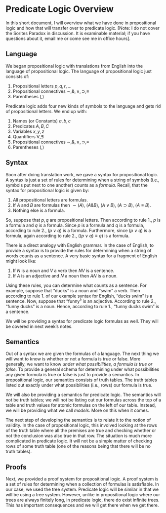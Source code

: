 # Predicate Logic Overview

In this short document, I will overview what we have done in propositional logic and how that will transfer over to predicate logic. [Note: I do not cover the Sorites Paradox in discussion. It is examinable material; if you have questions about it, email me or come see me in office hours].

## Language

We began propositional logic with translations from English into the language of propositional logic. The language of propositional logic just consists of:

1. Propositional letters $p,q,r,\ldots$
2. Propositional connectives $\sim, \&, \lor, \supset, \equiv$
3. Parentheses $(,)$

Predicate logic adds four new kinds of symbols to the language and gets rid of propositional letters. We end up with:

1. Names (or Constants) $a,b,c$
2. Predicates $A,B,C$
3. Variables $x,y,z$
4. Quantifiers $\forall, \exists$
5. Propositional connectives $\sim, \&, \lor, \supset, \equiv$
6. Parentheses $(,)$

## Syntax

Soon after doing translation work, we gave a syntax for propositional logic. A syntax is just a set of rules for determining when a string of symbols (i.e., symbols put next to one another) counts as a *formula*. Recall, that the syntax for propositional logic is given by:

1. All propositional letters are formulas.
2. If $A$ and $B$ are formulas then $\sim(A)$, $(A \& B)$, $(A \lor B)$, $(A \supset B)$, $(A 
\equiv B)$.
3. Nothing else is a formula.

So, suppose that $p,q$ are propositional letters. Then according to rule 1., $p$ is a formula and $q$ is a formula. Since $p$ is a formula and $q$ is a formula, according to rule 2., $(p \lor q)$ is a formula. Furthermore, since $(p \lor q)$ is a formula, again according to rule 2., $((p \lor q ) \equiv q)$ is a formula.

There is a direct analogy with English grammar. In the case of English, to provide a syntax is to provide the rules for determining when a string of words counts as a sentence. A very basic syntax for a fragment of English might look like:

1. If $N$ is a noun and $V$ a verb then $N V$ is a sentence.
2. If $A$ is an adjective and $N$ a noun then $A N$ is a noun.

Using these rules, you can determine what counts as a sentence. For example, suppose that "ducks" is a noun and "swim" a verb. Then according to rule 1. of our example syntax for English, "ducks swim" is a sentence. Now, suppose that "funny" is an adjective. According to rule 2., "funny ducks" is a noun. Hence, according to rule 1., "funny ducks swim" is a sentence.

We will be providing a syntax for predicate logic formulas as well. They will be covered in next week's notes.

## Semantics

Out of a syntax we are given the formulas of a language. The next thing we will want to know is whether or not a formula is true or false. More generally, we want to know *under what possibilities, a formula is true or false*. To provide a general schema for determining under what possibilities any given formula is true or false is just to provide a semantics. In propositional logic, our semantics consists of truth tables. The truth tables listed out exactly under what possibilities (i.e., rows) our formula is true.

We will also be providing a semantics for predicate logic. The semantics will not be truth tables; we will not be listing out our formulas across the top of a table and truth values for atomic formulas on the left of our table. Instead, we will be providing what we call *models*. More on this when it comes.

The next step of developing the semantics is to relate it to the notion of validity. In the case of propositional logic, this involved looking at the rows of the truth table where all the premises are true and checking whether or not the conclusion was also true in that row. The situation is much more complicated in predicate logic. It will not be a simple matter of checking rows of some truth table (one of the reasons being that there will be no truth tables). 

## Proofs

Next, we provided a proof system for propositional logic. A proof system is a set of rules for determining when a collection of formulas is satisfiable. In our case, we used the tree system. Predicate logic will be similar in that we will be using a tree system. However, unlike in propositional logic where our trees are always finitely long, in predicate logic, there do exist infinite trees. This has important consequences and we will get there when we get there.

